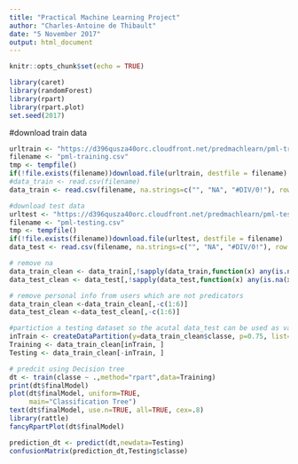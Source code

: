 ```yaml
---
title: "Practical Machine Learning Project"
author: "Charles-Antoine de Thibault"
date: "5 November 2017"
output: html_document
---
```


```r
knitr::opts_chunk$set(echo = TRUE)
```

```r
library(caret)
library(randomForest)
library(rpart)
library(rpart.plot)
set.seed(2017)
```

#download train data
```r
urltrain <- "https://d396qusza40orc.cloudfront.net/predmachlearn/pml-training.csv"
filename <- "pml-training.csv"
tmp <- tempfile()
if(!file.exists(filename))download.file(urltrain, destfile = filename)
#data_train <- read.csv(filename)
data_train <- read.csv(filename, na.strings=c("", "NA", "#DIV/0!"), row.names = 1)
```

```r
#download test data
urltest <- "https://d396qusza40orc.cloudfront.net/predmachlearn/pml-testing.csv"
filename <- "pml-testing.csv"
tmp <- tempfile()
if(!file.exists(filename))download.file(urltest, destfile = filename)
data_test <- read.csv(filename, na.strings=c("", "NA", "#DIV/0!"), row.names = 1)
```

```r
# remove na
data_train_clean <- data_train[,!sapply(data_train,function(x) any(is.na(x)))]
data_test_clean <- data_test[,!sapply(data_test,function(x) any(is.na(x)))]
```

```r
# remove personal info from users which are not predicators
data_train_clean <-data_train_clean[,-c(1:6)]
data_test_clean <-data_test_clean[,-c(1:6)]
```

```r
#partiction a testing dataset so the acutal data_test can be used as validation test.
inTrain <- createDataPartition(y=data_train_clean$classe, p=0.75, list=FALSE)
Training <- data_train_clean[inTrain, ] 
Testing <- data_train_clean[-inTrain, ]
```

```r
# predcit using Decision tree
dt <- train(classe ~ .,method="rpart",data=Training)
print(dt$finalModel)
plot(dt$finalModel, uniform=TRUE, 
     main="Classification Tree")
text(dt$finalModel, use.n=TRUE, all=TRUE, cex=.8)
library(rattle)
fancyRpartPlot(dt$finalModel)

prediction_dt <- predict(dt,newdata=Testing)
confusionMatrix(prediction_dt,Testing$classe)
```